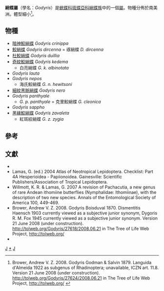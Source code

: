 {{NoteTA|G1=Butterfly}}
{{Automatic Taxobox
| taxon = Godyris
| authority = Boisduval, 1870
| image = Flickr - ggallice - Clearwing (3).jpg
| image_caption = [[黑緣鮫綃蝶|黑緣鮫綃蝶]]<br />''Godyris zavaleta''
| type_species = [[杜鮫綃蝶|杜鮫綃蝶]]<br />''Dircenna duillia''
| type_species_authority = Hewitson, 1854
| subdivision_ranks = 物種
| subdivision = 共10種，詳見正文。
| synonyms =
* ''Dismenitis'' <small>Haensch, 1903</small>
* 琢綃蝶屬 ''Dygoris'' <small>Fox, 1945</small>
}}

'''{{zy|鮫|-{zh-cn:ljiāo;zh-tw:ㄐㄧㄠˉ;zh-hk:gaau1;zh-sg:jiāo}-}}綃蝶屬'''（學名：''Godyris''）是[[蛺蝶科|蛺蝶科]][[斑蝶亞科|斑蝶亞科]][[綃蝶族|綃蝶族]]中的一個[[屬_(生物)|屬]]。物種分佈於南美洲。體型細小<ref>Brower, Andrew V. Z. 2008. Godyris Godman & Salvin 1879. Languida d'Almeida 1922 as subgenus of Rhadinoptera; unavailable, ICZN art. 11.8. Version 21 June 2008 (under construction). http://tolweb.org/Godyris/27624/2008.06.21 {{Wayback|url=http://tolweb.org/Godyris/27624/2008.06.21 |date=20200824143357 }} in The Tree of Life Web Project, http://tolweb.org/ {{Wayback|url=http://tolweb.org/ |date=20110515100516 }}</ref>。

== 物種 ==
* [[暗神鮫綃蝶|暗神鮫綃蝶]] ''Godyris crinippa''
* [[鮫綃蝶|鮫綃蝶]] ''Godyris dircenna'' = 琢綃蝶 ''D. dircenna''
* [[杜鮫綃蝶|杜鮫綃蝶]] ''Godyris duillia''
* [[奇紋鮫綃蝶|奇紋鮫綃蝶]] ''Godyris kedema''
** 白亮綃蝶 ''G. k. albinotata''
* ''Godyris lauta''
* ''Godyris nepos''
** 海氏鮫綃蝶 ''G. n. hewitsoni''
* [[細紋黑脈綃蝶|細紋黑脈綃蝶]] ''Godyris nero''
* ''Godyris panthyale''
** ''G. p. panthyale'' = 克里鮫綃蝶 ''G. cleonica''
* ''Godyris sappho''
* [[黑緣鮫綃蝶|黑緣鮫綃蝶]] ''Godyris zavaleta''
** 紅斑絞綃蝶 ''G. z. zygia''

== 參考 ==
{{reflist|}}

== 文獻 ==
* {{Commonscat-inline|Godyris}}
* Lamas, G. (ed.) 2004 Atlas of Neotropical Lepidoptera. Checklist: Part 4A Hesperioidea - Papiionoidea. Gainesville: Scientific Publishers/Association of Tropical Lepidoptera.
* Willmott, K. R. & Lamas, G. 2007 A revision of Pachacutia, a new genus of rare Andean ithomiine butterflies (Nymphalidae: Ithomiinae), with the description of two new species. Annals of the Entomological Society of America 100, 449-469.
* Brower, Andrew V. Z. 2008. Godyris Boisduval 1870. Dismentitis Haensch 1903 currently viewed as a subjective junior synonym, Dygoris R. M. Fox 1945 currently viewed as a subjective junior synonym. Version 21 June 2008 (under construction). http://tolweb.org/Godyris/27618/2008.06.21 {{Wayback|url=http://tolweb.org/Godyris/27618/2008.06.21 |date=20200824143500 }} in The Tree of Life Web Project, http://tolweb.org/ {{Wayback|url=http://tolweb.org/ |date=20110515100516 }}
* {{Cite book | author = 寿建新 周尧 李宇飞 | title = 世界蝴蝶分類名錄 | location = 中國 | publisher = 陝西科學技術出版社 | date = 2006-04-01 | ISBN = 9787536936768 | language= zh-hans }}

{{斑蝶亞科}}
{{Taxonbar}}
[[Category:綃蝶族|J]]
[[Category:鮫綃蝶屬|*]]
[[Category:_1870年描述的分类群|J]]